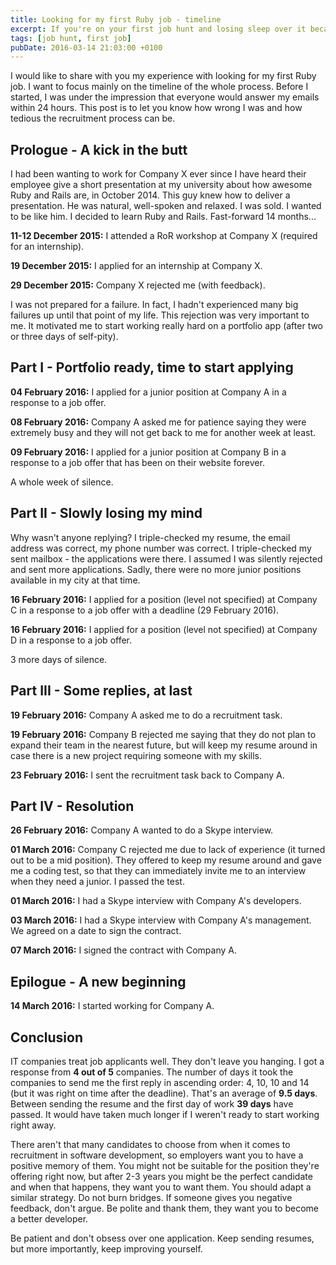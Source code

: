 ```yaml
---
title: Looking for my first Ruby job - timeline
excerpt: If you're on your first job hunt and losing sleep over it because it's been 3 days since you've sent your resume and nobody answered, read this.
tags: [job hunt, first job]
pubDate: 2016-03-14 21:03:00 +0100
---
```


I would like to share with you my experience with looking for my first Ruby job. I want to focus mainly on the timeline of the whole process. Before I started, I was under the impression that everyone would answer my emails within 24 hours. This post is to let you know how wrong I was and how tedious the recruitment process can be.

## Prologue - A kick in the butt

I had been wanting to work for Company X ever since I have heard their employee give a short presentation at my university about how awesome Ruby and Rails are, in October 2014. This guy knew how to deliver a presentation. He was natural, well-spoken and relaxed. I was sold. I wanted to be like him. I decided to learn Ruby and Rails. Fast-forward 14 months...

**11-12 December 2015:** I attended a RoR workshop at Company X (required for an internship).

**19 December 2015:** I applied for an internship at Company X.

**29 December 2015:** Company X rejected me (with feedback).

I was not prepared for a failure. In fact, I hadn't experienced many big failures up until that point of my life. This rejection was very important to me. It motivated me to start working really hard on a portfolio app (after two or three days of self-pity).

## Part I - Portfolio ready, time to start applying

**04 February 2016:** I applied for a junior position at Company A in a response to a job offer.

**08 February 2016:** Company A asked me for patience saying they were extremely busy and they will not get back to me for another week at least.

**09 February 2016:** I applied for a junior position at Company B in a response to a job offer that has been on their website forever.

A whole week of silence.

## Part II - Slowly losing my mind

Why wasn't anyone replying? I triple-checked my resume, the email address was correct, my phone number was correct. I triple-checked my sent mailbox - the applications were there. I assumed I was silently rejected and sent more applications. Sadly, there were no more junior positions available in my city at that time.

**16 February 2016:** I applied for a position (level not specified) at Company C in a response to a job offer with a deadline (29 February 2016).

**16 February 2016:** I applied for a position (level not specified) at Company D in a response to a job offer.

3 more days of silence.

## Part III - Some replies, at last

**19 February 2016:** Company A asked me to do a recruitment task.

**19 February 2016:** Company B rejected me saying that they do not plan to expand their team in the nearest future, but will keep my resume around in case there is a new project requiring someone with my skills.

**23 February 2016:** I sent the recruitment task back to Company A.

## Part IV - Resolution

**26 February 2016:** Company A wanted to do a Skype interview.

**01 March 2016:** Company C rejected me due to lack of experience (it turned out to be a mid position). They offered to keep my resume around and gave me a coding test, so that they can immediately invite me to an interview when they need a junior. I passed the test.

**01 March 2016:** I had a Skype interview with Company A's developers.

**03 March 2016:** I had a Skype interview with Company A's management. We agreed on a date to sign the contract.

**07 March 2016:** I signed the contract with Company A.

## Epilogue - A new beginning

**14 March 2016:** I started working for Company A.

## Conclusion

IT companies treat job applicants well. They don't leave you hanging. I got a response from **4 out of 5** companies. The number of days it took the companies to send me the first reply in ascending order: 4, 10, 10 and 14 (but it was right on time after the deadline). That's an average of **9.5 days**. Between sending the resume and the first day of work **39 days** have passed. It would have taken much longer if I weren't ready to start working right away.

There aren't that many candidates to choose from when it comes to recruitment in software development, so employers want you to have a positive memory of them. You might not be suitable for the position they're offering right now, but after 2-3 years you might be the perfect candidate and when that happens, they want you to want them. You should adapt a similar strategy. Do not burn bridges. If someone gives you negative feedback, don't argue. Be polite and thank them, they want you to become a better developer.

Be patient and don't obsess over one application. Keep sending resumes, but more importantly, keep improving yourself.
